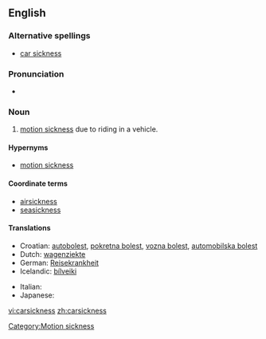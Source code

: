 ==English==

===Alternative spellings===
* [[car sickness]]

===Pronunciation===
* {{IPA|ˈkɑɹ.sɪk.nɛs}}

===Noun===
{{en-noun|-}}

# [[motion sickness]] due to riding in a vehicle.

====Hypernyms====
* [[motion sickness]]

====Coordinate terms====
* [[airsickness]]
* [[seasickness]]

====Translations====
{{trans-top|motion sickness due to riding in a vehicle}}
* Croatian: [[autobolest]], [[pokretna bolest]], [[vozna bolest]], [[automobilska bolest]]
* Dutch: [[wagenziekte]] {{f}}
* German: [[Reisekrankheit]] {{f}}
* Icelandic: [[bílveiki]] {{f}}
{{trans-mid}}
* Italian: {{t-|it|mal d'auto|m}}
* Japanese: {{t|ja|車酔い|tr=kuruma-yoi|sc=Jpan}}
{{trans-bottom}}

[[Category:Motion sickness]]

[[vi:carsickness]]
[[zh:carsickness]]